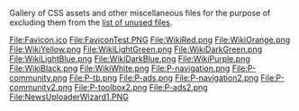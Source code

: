Gallery of CSS assets and other miscellaneous files for the purpose of excluding them from the [[Special:UnusedFiles|list of unused files]].

<gallery>
File:Favicon.ico
File:FaviconTest.PNG
File:WikiRed.png
File:WikiOrange.png
File:WikiYellow.png
File:WikiLightGreen.png
File:WikiDarkGreen.png
File:WikiLightBlue.png
File:WikiDarkBlue.png
File:WikiPurple.png
File:WikiBlack.png
File:WikiWhite.png
File:P-navigation.png
File:P-community.png
File:P-tb.png
File:P-ads.png
File:P-navigation2.png
File:P-community2.png
File:P-toolbox2.png
File:P-ads2.png
File:NewsUploaderWizard1.PNG
</gallery>
